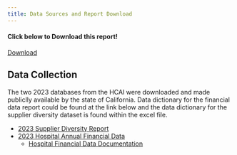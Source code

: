 ```yaml
---
title: Data Sources and Report Download  
---
```


#### Click below to Download this report!


[Download](./PM_566_Final_Report.pdf)


## Data Collection

The two 2023 databases from the HCAI were downloaded and made publiclly available by the state of California. Data dictionary for the financial data report could be found at the link below and the data dictionary for the supplier diversity dataset is found within the excel file.

-   [2023 Supplier Diversity Report](https://data.chhs.ca.gov/dataset/hospital-supplier-diversity-reports)
-   [2023 Hospital Annual Financial Data](https://data.chhs.ca.gov/dataset/hospital-annual-financial-data-selected-data-pivot-tables)
    -   [Hospital Financial Data Documentation](https://data.chhs.ca.gov/dataset/hospital-annual-financial-data-selected-data-pivot-tables/resource/842c8bcb-bfac-4aa9-9de8-b11eb049f6de)
